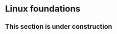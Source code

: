 # Linux foundations <i class="fa-solid fa-person-digging"></i>

## This section is under construction <i class="fa-solid fa-person-digging"></i>